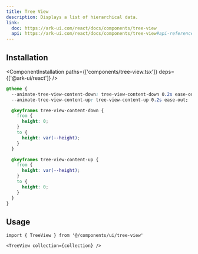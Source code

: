 ```yaml
---
title: Tree View
description: Displays a list of hierarchical data.
link:
  doc: https://ark-ui.com/react/docs/components/tree-view
  api: https://ark-ui.com/react/docs/components/tree-view#api-reference
---
```


<ComponentPreview name='tree-view/tree-view' />

## Installation

<ComponentInstallation paths={['components/tree-view.tsx']} deps={['@ark-ui/react']} />

```css title='app/globals.css'
@theme {
  --animate-tree-view-content-down: tree-view-content-down 0.2s ease-out;
  --animate-tree-view-content-up: tree-view-content-up 0.2s ease-out;

  @keyframes tree-view-content-down {
    from {
      height: 0;
    }
    to {
      height: var(--height);
    }
  }

  @keyframes tree-view-content-up {
    from {
      height: var(--height);
    }
    to {
      height: 0;
    }
  }
}
```

## Usage

```tsx
import { TreeView } from '@/components/ui/tree-view'
```

```tsx
<TreeView collection={collection} />
```
